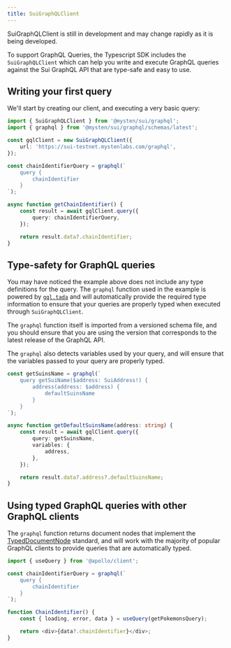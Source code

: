 ```yaml
---
title: SuiGraphQLClient
---
```


<Callout type="warning">
	SuiGraphQLClient is still in development and may change rapidly as it is being developed.
</Callout>

To support GraphQL Queries, the Typescript SDK includes the `SuiGraphQLClient` which can help you
write and execute GraphQL queries against the Sui GraphQL API that are type-safe and easy to use.

## Writing your first query

We'll start by creating our client, and executing a very basic query:

```typescript
import { SuiGraphQLClient } from '@mysten/sui/graphql';
import { graphql } from '@mysten/sui/graphql/schemas/latest';

const gqlClient = new SuiGraphQLClient({
	url: 'https://sui-testnet.mystenlabs.com/graphql',
});

const chainIdentifierQuery = graphql(`
	query {
		chainIdentifier
	}
`);

async function getChainIdentifier() {
	const result = await gqlClient.query({
		query: chainIdentifierQuery,
	});

	return result.data?.chainIdentifier;
}
```

## Type-safety for GraphQL queries

You may have noticed the example above does not include any type definitions for the query. The
`graphql` function used in the example is powered by [`gql.tada`](https://gql-tada.0no.co/) and will
automatically provide the required type information to ensure that your queries are properly typed
when executed through `SuiGraphQLClient`.

The `graphql` function itself is imported from a versioned schema file, and you should ensure that
you are using the version that corresponds to the latest release of the GraphQL API.

The `graphql` also detects variables used by your query, and will ensure that the variables passed
to your query are properly typed.

```typescript
const getSuinsName = graphql(`
	query getSuiName($address: SuiAddress!) {
		address(address: $address) {
			defaultSuinsName
		}
	}
`);

async function getDefaultSuinsName(address: string) {
	const result = await gqlClient.query({
		query: getSuinsName,
		variables: {
			address,
		},
	});

	return result.data?.address?.defaultSuinsName;
}
```

## Using typed GraphQL queries with other GraphQL clients

The `graphql` function returns document nodes that implement the
[TypedDocumentNode](https://github.com/dotansimha/graphql-typed-document-node) standard, and will
work with the majority of popular GraphQL clients to provide queries that are automatically typed.

```typescript
import { useQuery } from '@apollo/client';

const chainIdentifierQuery = graphql(`
	query {
		chainIdentifier
	}
`);

function ChainIdentifier() {
	const { loading, error, data } = useQuery(getPokemonsQuery);

	return <div>{data?.chainIdentifier}</div>;
}
```
